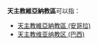 '''天主教維亞納教區'''可以指：
*[[天主教維亞納教區_(安哥拉)|天主教維亞納教區 (安哥拉)]]
*[[天主教维亚纳教区_(巴西)|天主教维亚纳教区 (巴西)]]

{{disambig|Cat=八字以上組織機構消歧義}}
